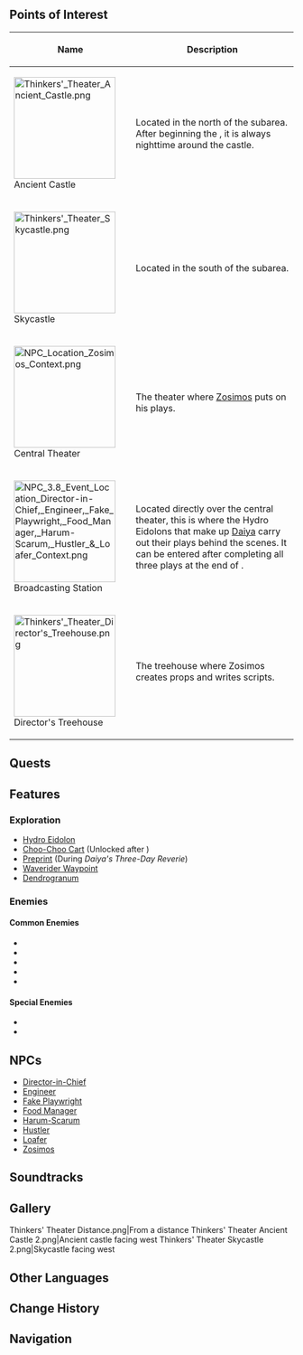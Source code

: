 {{Location Infobox
|image        = Thinkers' Theater.png
|type         = Subarea
|map          = Veluriyam Mirage
|area       = Veluriyam Mirage
|event        = Secret Summer Paradise
}}
{{Location Intro|description=<p>{{If Self|Thinkers' Theater|It|Thinkers' Theater}} is unlocked after starting the {{Quest|Treehouse Theater: Candlelit Shadows Dancing}}.</p>}}

==Points of Interest==
{| class="article-table alternating-colors-table tdc1" style="width: 100%;"
! style="width: 200px;" | Name
! Description
|- id="Ancient Castle"
| [[File:Thinkers' Theater Ancient Castle.png|180px]]<br>Ancient Castle
| Located in the north of the subarea. After beginning the {{Quest|Petrifying Gaze}}, it is always nighttime around the castle.
|- id="Skycastle"
| [[File:Thinkers' Theater Skycastle.png|180px]]<br>Skycastle
| Located in the south of the subarea.
|- id="Central Theater"
| [[File:NPC Location Zosimos Context.png|180px]]<br>Central Theater
| The theater where [[Zosimos]] puts on his plays.
|- id="Broadcasting Station"
| [[File:NPC 3.8 Event Location Director-in-Chief, Engineer, Fake Playwright, Food Manager, Harum-Scarum, Hustler & Loafer Context.png|180px]]<br>Broadcasting Station
| Located directly over the central theater, this is where the Hydro Eidolons that make up [[Daiya]] carry out their plays behind the scenes. It can be entered after completing all three plays at the end of {{Quest|Daiya's Three-Day Reverie (Quest)}}.
|- id="Director's Treehouse"
| [[File:Thinkers' Theater Director's Treehouse.png|180px]]<br>Director's Treehouse
| The treehouse where Zosimos creates props and writes scripts.
|}

==Quests==
{{Quests by Category List|Thinkers' Theater Quests|heo=1|not=}}

==Features==
<!--
===Domains===
{{Domains by Category Gallery|permanent=0}}
-->
===Exploration===
* [[Hydro Eidolon]]
* [[Choo-Choo Cart]] (Unlocked after {{Quest|Daiya's Three-Day Reverie}})
* [[Preprint]] (During ''Daiya's Three-Day Reverie'')
* [[Waverider Waypoint]]
* [[Dendrogranum]]

===Enemies===
<!--
====Normal Bosses====
* {{Enemy|}}

====Elite Enemies====
* {{Enemy|}}
-->
====Common Enemies====
* {{Enemy|Large Anemo Slime}}
* {{Enemy|Winged Cryoshroom}}
* {{Enemy|Stretchy Anemo Fungus}}
* {{Enemy|Stretchy Geo Fungus}}
* {{Enemy|Grounded Geoshroom}}

====Special Enemies====
* {{Enemy|Hydro Mimic Mallard}}
* {{Enemy|Hydro Mimic Squirrel}}
<!--
===Local Specialties===
* {{Item|}}

===Interactables===

==Puzzles==
===Puzzle Name===
-->

==NPCs==
* [[Director-in-Chief]]
* [[Engineer]]
* [[Fake Playwright]]
* [[Food Manager]]
* [[Harum-Scarum]]
* [[Hustler]]
* [[Loafer]]
* [[Zosimos]]
<!--
===Vendors===
*

==Descriptions==
{{Description|}}

-->
==Soundtracks==
{{Soundtracks by Category Table|type=location}}
<!--
==Lore==

==Trivia==
*
-->
==Gallery==
<gallery>
Thinkers' Theater Distance.png|From a distance
Thinkers' Theater Ancient Castle 2.png|Ancient castle facing west
Thinkers' Theater Skycastle 2.png|Skycastle facing west
</gallery>
<!--
==Video Guides==
{{EVT
|video   = 
|caption = 
}}
-->
==Other Languages==
{{Other Languages
|en      = Thinkers' Theater
|zhs     = 寄想者剧场
|zhs_rm  = Jìxiǎng-zhē Jùchǎng
|zht     = 寄想者劇場
|zht_rm  = Jìxiǎng-zhē Jùchǎng
|zh_tl   = 
|ja      = 祈者の劇場
|ja_rm   = Kisha no Gekijou{{Assumed}}
|ja_tl   = 
|ko      = 상상 극장
|ko_tl   = Imagination Theater
|es      = Teatro de la Ensoñación
|es_tl   = Reverie Theater
|fr      = Théâtre des penseurs
|fr_tl   = Thinkers' Theater
|ru      = Театр мечтателей
|ru_tl   = Dreamers' Theater
|th      = Thinkers' Theater
|vi      = Nhà Hát Người Suy Ngẫm
|vi_tl   = 
|de      = Theater der Denker
|de_tl   = Theater of the Thinkers
|id      = Thinkers' Theater
|pt      = Teatro do Pensador
|pt_tl   = 
|tr      = Filozofların Tiyatrosu
|tr_tl   = Philosophers' Theater
|it      = Teatro dei pensatori
|it_tl   = 
}}

==Change History==
{{Change History|3.8}}
<!--
==References==
{{Reflist}}
-->
==Navigation==
{{Area Navbox|Time-Limited}}
